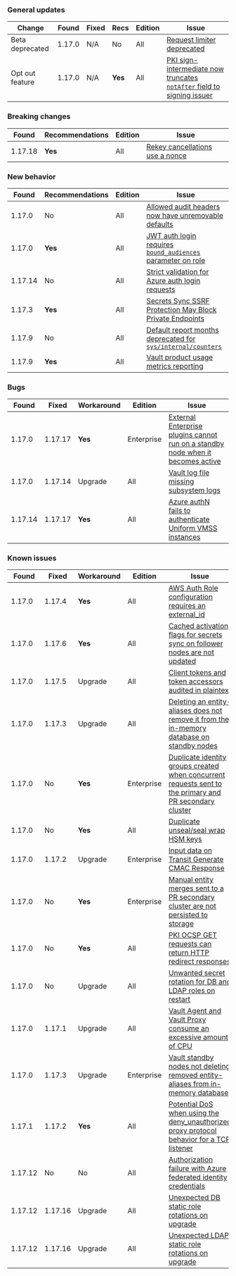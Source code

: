 ### General updates

Change          | Found   | Fixed   | Recs    | Edition    | Issue
--------------- | ------- |-------- | ------- | ---------- | -----
Beta deprecated | 1.17.0  | N/A     | No      | All        | [Request limiter deprecated](/vault/docs/v1.17.x/updates/important-changes#request-limiter)
Opt out feature | 1.17.0  | N/A     | **Yes** | All        | [PKI sign-intermediate now truncates `notAfter` field to signing issuer](/vault/docs/v1.17.x/updates/important-changes#pki-truncate)


### Breaking changes

Found   | Recommendations | Edition    | Issue
------- | --------------- | ---------- | -----
1.17.18 | **Yes**         | All        | [Rekey cancellations use a nonce](/vault/docs/v1.20.x/updates/important-changes#rekey-cancel-nonce)


### New behavior

Found   | Recommendations | Edition    | Issue
------- | --------------- | ---------- | -----
1.17.0  | No              | All        | [Allowed audit headers now have unremovable defaults](/vault/docs/v1.17.x/updates/important-changes#audit-headers)
1.17.0  | **Yes**         | All        | [JWT auth login requires `bound_audiences` parameter on role](/vault/docs/v1.17.x/updates/important-changes#jwt-auth-login-requires-bound-audiences-on-the-role)
1.17.14 | No              | All        | [Strict validation for Azure auth login requests](/vault/docs/v1.17.x/updates/important-changes#strict-azure)
1.17.3  | **Yes**         | All        | [Secrets Sync SSRF Protection May Block Private Endpoints](/vault/docs/v1.17.x/updates/important-changes#secrets-sync-ssrf-protection-may-block-private-endpoints)
1.17.9  | No              | All        | [Default report months deprecated for `sys/internal/counters`](/vault/docs/v1.17.x/updates/important-changes#activity-log-changes)
1.17.9  | **Yes**         | All        | [Vault product usage metrics reporting](/vault/docs/v1.17.x/updates/important-changes#product-usage-reporting)


### Bugs

Found   | Fixed   | Workaround    | Edition    | Issue
------- |-------- | ------- | ---------- | -----
1.17.0  | 1.17.17 | **Yes** | Enterprise | [External Enterprise plugins cannot run on a standby node when it becomes active](/vault/docs/v1.17.x/updates/important-changes#external-ent-plugins)
1.17.0  | 1.17.14 | Upgrade | All        | [Vault log file missing subsystem logs](/vault/docs/v1.17.x/updates/important-changes#vault-log-file-missing-subsystem-logs)
1.17.14 | 1.17.17 | **Yes** | All        | [Azure authN fails to authenticate Uniform VMSS instances](/vault/docs/v1.17.x/updates/important-changes#azure-auth-fails-to-authenticate-uniform-vmss-instances)


### Known issues

Found   | Fixed   | Workaround    | Edition    | Issue
------- |-------- | ------- | ---------- | -----
1.17.0  | 1.17.4  | **Yes** | All        | [AWS Auth Role configuration requires an external_id](/vault/docs/v1.17.x/updates/important-changes#aws-auth-role-configuration-requires-an-external_id)
1.17.0  | 1.17.6  | **Yes** | All        | [Cached activation flags for secrets sync on follower nodes are not updated](/vault/docs/v1.17.x/updates/important-changes#cached-activation-flags-for-secrets-sync-on-follower-nodes-are-not-updated)
1.17.0  | 1.17.5  | Upgrade | All        | [Client tokens and token accessors audited in plaintext](/vault/docs/v1.17.x/updates/important-changes#client-tokens-and-token-accessors-audited-in-plaintext)
1.17.0  | 1.17.3  | Upgrade | All        | [Deleting an entity-aliases does not remove it from the in-memory database on standby nodes](/vault/docs/v1.17.x/updates/important-changes#deleting-an-entity-aliases-does-not-remove-it-from-the-in-memory-database-on-standby-nodes)
1.17.0  | No      | **Yes** | Enterprise | [Duplicate identity groups created when concurrent requests sent to the primary and PR secondary cluster](/vault/docs/v1.17.x/updates/important-changes#duplicate-identity-groups-created-when-concurrent-requests-sent-to-the-primary-and-pr-secondary-cluster)
1.17.0  | No      | **Yes** | All        | [Duplicate unseal/seal wrap HSM keys](/vault/docs/v1.17.x/updates/important-changes#seal-seal-wrapped-duplicate-hsm-keys)
1.17.0  | 1.17.2  | Upgrade | Enterprise | [Input data on Transit Generate CMAC Response](/vault/docs/v1.17.x/updates/important-changes#input-data-on-transit-generate-cmac-response)
1.17.0  | No      | **Yes** | Enterprise | [Manual entity merges sent to a PR secondary cluster are not persisted to storage](/vault/docs/v1.17.x/updates/important-changes#manual-entity-merges-sent-to-a-pr-secondary-cluster-are-not-persisted-to-storage)
1.17.0  | No      | **Yes** | All        | [PKI OCSP GET requests can return HTTP redirect responses](/vault/docs/v1.17.x/updates/important-changes#pki-ocsp)
1.17.0  | No      | Upgrade | All        | [Unwanted secret rotation for DB and LDAP roles on restart](/vault/docs/v1.17.x/updates/important-changes#database-and-ldap-secrets-engine-unwanted-secret-rotation-on-backend-restart)
1.17.0  | 1.17.1  | Upgrade | All        | [Vault Agent and Vault Proxy consume an excessive amount of CPU](/vault/docs/v1.17.x/updates/important-changes#vault-agent-and-vault-proxy-consume-an-excessive-amount-of-cpu)
1.17.0  | 1.17.3  | Upgrade | Enterprise | [Vault standby nodes not deleting removed entity-aliases from in-memory database](/vault/docs/v1.17.x/updates/important-changes#deleting-an-entity-aliases-does-not-remove-it-from-the-in-memory-database-on-standby-nodes)
1.17.1  | 1.17.2  | **Yes** | All        | [Potential DoS when using the deny_unauthorized proxy protocol behavior for a TCP listener](/vault/docs/v1.17.x/updates/important-changes#potential-dos-when-using-the-deny_unauthorized-proxy-protocol-behavior-for-a-tcp-listener)
1.17.12 | No      | No      | All        | [Authorization failure with Azure federated identity credentials](/vault/docs/v1.17.x/updates/important-changes#authorization-failures-using-azure-federated-identity-credentials)
1.17.12 | 1.17.16 | Upgrade | All        | [Unexpected DB static role rotations on upgrade](/vault/docs/v1.17.x/updates/important-changes#database-static-role-rotations-on-upgrade)
1.17.12 | 1.17.16 | Upgrade | All        | [Unexpected LDAP static role rotations on upgrade](/vault/docs/v1.17.x/updates/important-changes#ldap-static-role-rotations-on-upgrade)